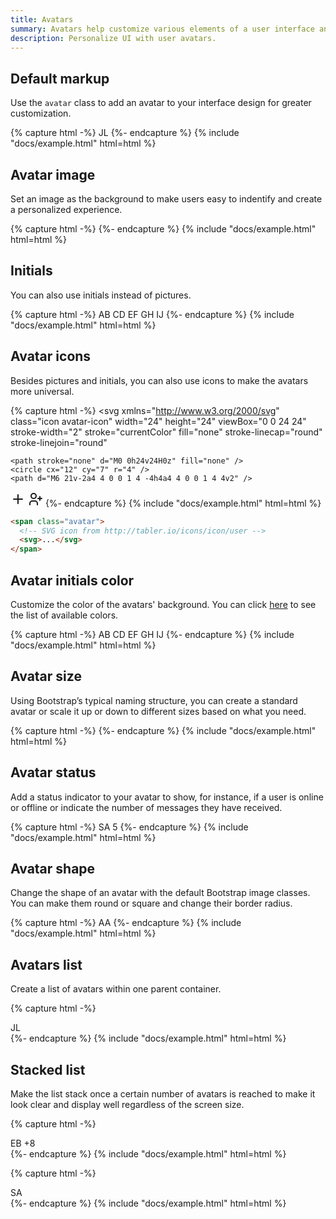 ```yaml
---
title: Avatars
summary: Avatars help customize various elements of a user interface and make the product experience more personalized. They are often used in communication apps, collaboration tools and social media.
description: Personalize UI with user avatars.
---
```


## Default markup

Use the `avatar` class to add an avatar to your interface design for greater customization.

{% capture html -%}
<span class="avatar" style="background-image: url(/samples/avatars/002f.jpg)"></span>
<span class="avatar">JL</span>
<span class="avatar" style="background-image: url(/samples/avatars/004f.jpg)"></span>
{%- endcapture %}
{% include "docs/example.html" html=html %}

## Avatar image

Set an image as the background to make users easy to indentify and create a personalized experience.

{% capture html -%}
<span class="avatar" style="background-image: url(/samples/avatars/016f.jpg)"></span>
<span class="avatar" style="background-image: url(/samples/avatars/022m.jpg)"></span>
<span class="avatar" style="background-image: url(/samples/avatars/036m.jpg)"></span>
{%- endcapture %}
{% include "docs/example.html" html=html %}

## Initials

You can also use initials instead of pictures.

{% capture html -%}
<span class="avatar">AB</span>
<span class="avatar">CD</span>
<span class="avatar">EF</span>
<span class="avatar">GH</span>
<span class="avatar">IJ</span>
{%- endcapture %}
{% include "docs/example.html" html=html %}

## Avatar icons

Besides pictures and initials, you can also use icons to make the avatars more universal.

{% capture html -%}
<span class="avatar">
  <svg
    xmlns="http://www.w3.org/2000/svg"
    class="icon avatar-icon"
    width="24"
    height="24"
    viewBox="0 0 24 24"
    stroke-width="2"
    stroke="currentColor"
    fill="none"
    stroke-linecap="round"
    stroke-linejoin="round"
  >
    <path stroke="none" d="M0 0h24v24H0z" fill="none" />
    <circle cx="12" cy="7" r="4" />
    <path d="M6 21v-2a4 4 0 0 1 4 -4h4a4 4 0 0 1 4 4v2" />
  </svg>
</span>
<span class="avatar">
  <svg
    xmlns="http://www.w3.org/2000/svg"
    class="icon avatar-icon"
    width="24"
    height="24"
    viewBox="0 0 24 24"
    stroke-width="2"
    stroke="currentColor"
    fill="none"
    stroke-linecap="round"
    stroke-linejoin="round"
  >
    <path stroke="none" d="M0 0h24v24H0z" fill="none" />
    <line x1="12" y1="5" x2="12" y2="19" />
    <line x1="5" y1="12" x2="19" y2="12" />
  </svg>
</span>
<span class="avatar">
  <svg
    xmlns="http://www.w3.org/2000/svg"
    class="icon avatar-icon"
    width="24"
    height="24"
    viewBox="0 0 24 24"
    stroke-width="2"
    stroke="currentColor"
    fill="none"
    stroke-linecap="round"
    stroke-linejoin="round"
  >
    <path stroke="none" d="M0 0h24v24H0z" fill="none" />
    <circle cx="9" cy="7" r="4" />
    <path d="M3 21v-2a4 4 0 0 1 4 -4h4a4 4 0 0 1 4 4v2" />
    <path d="M16 11h6m-3 -3v6" />
  </svg>
</span>
{%- endcapture %}
{% include "docs/example.html" html=html %}

```html
<span class="avatar">
  <!-- SVG icon from http://tabler.io/icons/icon/user -->
  <svg>...</svg>
</span>
```

## Avatar initials color

Customize the color of the avatars' background. You can click [here](/docs/ui/base/colors) to see the list of available colors.

{% capture html -%}
<span class="avatar bg-green-lt">AB</span>
<span class="avatar bg-red-lt">CD</span>
<span class="avatar bg-yellow-lt">EF</span>
<span class="avatar bg-primary-lt">GH</span>
<span class="avatar bg-purple-lt">IJ</span>
{%- endcapture %}
{% include "docs/example.html" html=html %}

## Avatar size

Using Bootstrap’s typical naming structure, you can create a standard avatar or scale it up or down to different sizes based on what you need.

{% capture html -%}
<span class="avatar avatar-xl" style="background-image: url(/samples/avatars/000m.jpg)"></span>
<span class="avatar avatar-lg" style="background-image: url(/samples/avatars/000m.jpg)"></span>
<span class="avatar avatar-md" style="background-image: url(/samples/avatars/000m.jpg)"></span>
<span class="avatar" style="background-image: url(/samples/avatars/000m.jpg)"></span>
<span class="avatar avatar-sm" style="background-image: url(/samples/avatars/000m.jpg)"></span>
<span class="avatar avatar-xs" style="background-image: url(/samples/avatars/000m.jpg)"></span>
{%- endcapture %}
{% include "docs/example.html" html=html %}

## Avatar status

Add a status indicator to your avatar to show, for instance, if a user is online or offline or indicate the number of messages they have received.

{% capture html -%}
<span class="avatar" style="background-image: url(/samples/avatars/018m.jpg)"></span>
<span class="avatar" style="background-image: url(/samples/avatars/015m.jpg)">
  <span class="badge bg-danger"></span>
</span>
<span class="avatar" style="background-image: url(/samples/avatars/022m.jpg)">
  <span class="badge bg-success"></span>
</span>
<span class="avatar"> <span class="badge bg-warning"></span>SA </span>
<span class="avatar" style="background-image: url(/samples/avatars/022m.jpg)">
  <span class="badge bg-info"></span>
</span>
<span class="avatar" style="background-image: url(/samples/avatars/048m.jpg)">
  <span class="badge bg-gray">5</span>
</span>
{%- endcapture %}
{% include "docs/example.html" html=html %}

## Avatar shape

Change the shape of an avatar with the default Bootstrap image classes. You can make them round or square and change their border radius.

{% capture html -%}
<span class="avatar" style="background-image: url(/samples/avatars/019m.jpg)"></span>
<span class="avatar rounded" style="background-image: url(/samples/avatars/039f.jpg)"></span>
<span class="avatar rounded-circle">AA</span>
<span class="avatar rounded-0" style="background-image: url(/samples/avatars/043f.jpg)"></span>
<span class="avatar rounded-3" style="background-image: url(/samples/avatars/044f.jpg)"></span>
{%- endcapture %}
{% include "docs/example.html" html=html %}

## Avatars list

Create a list of avatars within one parent container.

{% capture html -%}
<div class="avatar-list">
  <span class="avatar rounded" style="background-image: url(/samples/avatars/031f.jpg)"></span>
  <span class="avatar rounded">JL</span>
  <span class="avatar rounded" style="background-image: url(/samples/avatars/033f.jpg)"></span>
  <span class="avatar rounded" style="background-image: url(/samples/avatars/017m.jpg)"></span>
  <span class="avatar rounded" style="background-image: url(/samples/avatars/024m.jpg)"></span>
</div>
{%- endcapture %}
{% include "docs/example.html" html=html %}

## Stacked list

Make the list stack once a certain number of avatars is reached to make it look clear and display well regardless of the screen size.

{% capture html -%}
<div class="avatar-list avatar-list-stacked">
  <span class="avatar">EB</span>
  <span class="avatar" style="background-image: url(/samples/avatars/026m.jpg)"></span>
  <span class="avatar" style="background-image: url(/samples/avatars/016f.jpg)"></span>
  <span class="avatar" style="background-image: url(/samples/avatars/028m.jpg)"></span>
  <span class="avatar" style="background-image: url(/samples/avatars/030m.jpg)"></span>
  <span class="avatar">+8</span>
</div>
{%- endcapture %}
{% include "docs/example.html" html=html %}

{% capture html -%}
<div class="avatar-list avatar-list-stacked">
  <span
    class="avatar avatar-sm rounded-circle"
    style="background-image: url(/samples/avatars/035m.jpg)"
  ></span>
  <span
    class="avatar avatar-sm rounded-circle"
    style="background-image: url(/samples/avatars/027f.jpg)"
  ></span>
  <span
    class="avatar avatar-sm rounded-circle"
    style="background-image: url(/samples/avatars/036f.jpg)"
  ></span>
  <span class="avatar avatar-sm rounded-circle">SA</span>
  <span
    class="avatar avatar-sm rounded-circle"
    style="background-image: url(/samples/avatars/034f.jpg)"
  ></span>
  <span
    class="avatar avatar-sm rounded-circle"
    style="background-image: url(/samples/avatars/043f.jpg)"
  ></span>
  <span
    class="avatar avatar-sm rounded-circle"
    style="background-image: url(/samples/avatars/039f.jpg)"
  ></span>
  <span
    class="avatar avatar-sm rounded-circle"
    style="background-image: url(/samples/avatars/020m.jpg)"
  ></span>
</div>
{%- endcapture %}
{% include "docs/example.html" html=html %}
